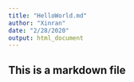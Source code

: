 ```yaml
---
title: "HelloWorld.md"
author: "Xinran"
date: "2/28/2020"
output: html_document
---
```


## This is a markdown file